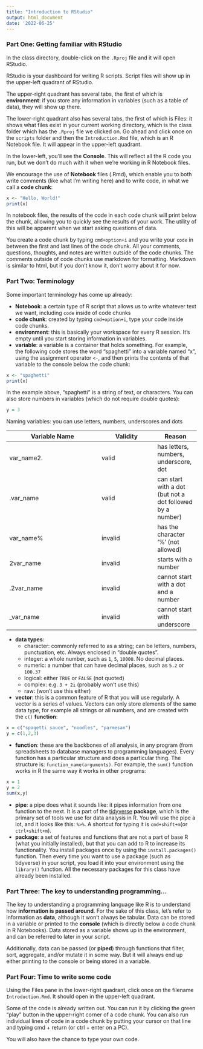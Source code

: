 ```yaml
---
title: "Introduction to RStudio"
output: html_document
date: '2022-06-25'
---
```



### Part One: Getting familiar with RStudio

In the class directory, double-click on the `.Rproj` file and it will open RStudio.

RStudio is your dashboard for writing R scripts. Script files will show up in the upper-left quadrant of RStudio. 

The upper-right quadrant has several tabs, the first of which is __environment__: if you store any information in variables (such as a table of data), they will show up there. 

The lower-right quadrant also has several tabs, the first of which is Files: it shows what files exist in your current working directory, which is the class folder which has the `.Rproj` file we clicked on. Go ahead and click once on the `scripts` folder and then the `Introduction.Rmd` file, which is an R Notebook file. It will appear in the upper-left quadrant.

In the lower-left, you'll see the __Console__. This will reflect all the R code you run, but we don't do much with it when we're working in R Notebook files. 

We encourage the use of __Notebook__ files (.Rmd), which enable you to both write comments (like what I'm writing here) and to write code, in what we call a __code chunk__:

```r
x <- "Hello, World!"
print(x)
```

In notebook files, the results of the code in each code chunk will print below the chunk, allowing you to quickly see the results of your work. The utility of this will be apparent when we start asking questions of data.

You create a code chunk by typing `cmd+option+i` and you write your `code` in between the first and last lines of the code chunk. All your comments, questions, thoughts, and notes are written outside of the code chunks. The comments outside of code chunks use markdown for formatting. Markdown is similar to html, but if you don't know it, don't worry about it for now.


### Part Two: Terminology

Some important terminology has come up already: 

- __Notebook__: a certain type of R script that allows us to write whatever text we want, including `code` inside of code chunks
- __code chunk__: created by typing `cmd+option+i`, type your code inside code chunks.
- __environment__: this is basically your workspace for every R session. It's empty until you start storing information in variables.
- __variable__: a variable is a container that holds something. For example, the following code stores the word "spaghetti" into a variable named "x", using  the assignment operator `<-`, and then prints the contents of that variable to the console below the code chunk:
```r
x <- "spaghetti"
print(x)
```

In the example above, "spaghetti" is a string of text, or characters. You can also store numbers in variables (which do not require double quotes):
```r
y = 3
```

Naming variables: you can use letters, numbers, underscores and dots

Variable Name | Validity | Reason
------------- | -------- | ------
var_name2.    | valid    | has letters, numbers, underscore, dot
.var_name     | valid    | can start with a dot (but not a dot followed by a number)
var_name%     | invalid  | has the character '%' (not allowed)
2var_name     | invalid  | starts with a number
.2var_name    | invalid  | cannot start with a dot and a number
_var_name     | invalid  | cannot start with underscore


- __data types__:
  - character: commonly referred to as a string; can be letters, numbers, punctuation, etc. Always enclosed in "double quotes". 
  - integer: a whole number, such as `1`, `5`, `10000`. No decimal places.
  - numeric: a number that can have decimal places, such as `5.2` or `100.37`
  - logical: either `TRUE` or `FALSE` (not quoted) 
  - complex: e.g. `3 + 2i` (probably won't use this) 
  - raw: (won't use this either)

- __vector__: this is a common feature of R that you will use regularly. A vector is a series of values. Vectors can only store elements of the same data type, for example all strings or all numbers, and are created with the `c()` __function__: 
```r
x = c("spagetti sauce", "noodles", "parmesan")
y = c(1,2,3)
```

- __function__: these are the backbones of all analysis, in any program (from spreadsheets to database managers to programming languages). Every function has a particular structure and does a particular thing. The structure is: `function_name(arguments)`. For example, the `sum()` function works in R the same way it works in other programs:
```r
x = 1
y = 2
sum(x,y)
```

- __pipe__: a pipe does what it sounds like: it pipes information from one function to the next. It is a part of the [tidyverse](https://www.tidyverse.org/) __package__, which is the primary set of tools we use for data analysis in R. You will use the pipe a lot, and it looks like this: `%>%`. A shortcut for typing it is `cmd+shift+m`(or `ctrl+shift+m`).
- __package__: a set of features and functions that are not a part of base R (what you initially installed), but that you can add to R to increase its functionality. You install packages once by using the `install.packages()` function. Then every time you want to use a package (such as tidyverse) in your script, you load it into your environment using the `library()` function. All the necessary packages for this class have already been installed. 

### Part Three: The key to understanding programming...

The key to understanding a programming language like R is to understand how __information is passed around__. For the sake of this class, let's refer to information as __data__, although it won't always be tabular. 
Data can be stored in a variable or printed to the __console__ (which is directly below a code chunk in R Notebooks). Data stored as a variable shows up in the environment, and can be referred to later in your script. 

Additionally, data can be passed (or __piped__) through functions that filter, sort, aggregate, and/or mutate it in some way. But it will always end up either printing to the console or being stored in a variable.

### Part Four: Time to write some code

Using the Files pane in the lower-right quadrant, click once on the filename `Introduction.Rmd`. It should open in the upper-left quadrant. 

Some of the code is already written out. You can run it by clicking the green "play" button in the upper-right corner of a code chunk. You can also run individual lines of code in a code chunk by putting your cursor on that line and typing cmd + return (or ctrl + enter on a PC). 

You will also have the chance to type your own code. 